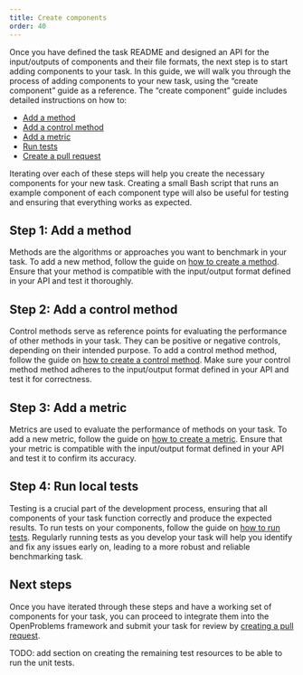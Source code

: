 ```yaml
---
title: Create components
order: 40
---
```


Once you have defined the task README and designed an API for the input/outputs of components and their file formats, the next step is to start adding components to your task. In this guide, we will walk you through the process of adding components to your new task, using the "create component" guide as a reference. The "create component" guide includes detailed instructions on how to:

- [Add a method](#step-1-add-a-method)
- [Add a control method](#step-2-add-a-control-method)
- [Add a metric](#step-3-add-a-metric)
- [Run tests](#step-4-run-local-tests)
- [Create a pull request](#next-steps)

Iterating over each of these steps will help you create the necessary components for your new task. Creating a small Bash script that runs an example component of each component type will also be useful for testing and ensuring that everything works as expected.

## Step 1: Add a method

Methods are the algorithms or approaches you want to benchmark in your task. To add a new method, follow the guide on [how to create a method](/documentation/create_component/add_a_method.qmd). Ensure that your method is compatible with the input/output format defined in your API and test it thoroughly.

## Step 2: Add a control method

Control methods serve as reference points for evaluating the performance of other methods in your task. They can be positive or negative controls, depending on their intended purpose. To add a control method method, follow the guide on [how to create a control method](/documentation/create_component/add_a_control.qmd). Make sure your control method method adheres to the input/output format defined in your API and test it for correctness.

## Step 3: Add a metric

Metrics are used to evaluate the performance of methods on your task. To add a new metric, follow the guide on [how to create a metric](/documentation/create_component/add_a_metric.qmd). Ensure that your metric is compatible with the input/output format defined in your API and test it to confirm its accuracy.

## Step 4: Run local tests

Testing is a crucial part of the development process, ensuring that all components of your task function correctly and produce the expected results. To run tests on your components, follow the guide on [how to run tests](/documentation/create_component/run_tests.qmd). Regularly running tests as you develop your task will help you identify and fix any issues early on, leading to a more robust and reliable benchmarking task.

## Next steps
Once you have iterated through these steps and have a working set of components for your task, you can proceed to integrate them into the OpenProblems framework and submit your task for review by [creating a pull request](/documentation/create_component/create_pull_request.qmd).

:::{.content-hidden}
TODO: add section on creating the remaining test resources to be able to run the unit tests.
:::